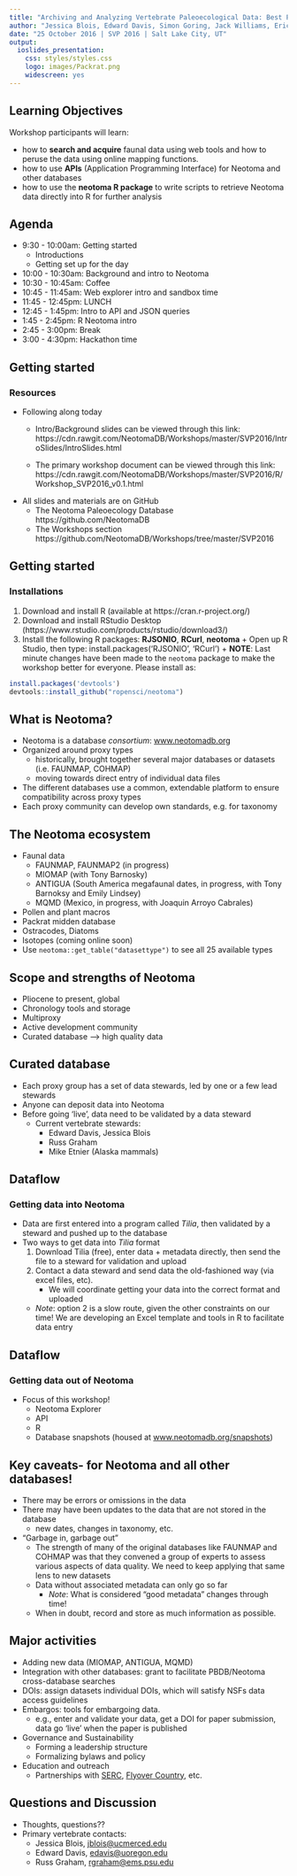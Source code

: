 ```yaml
---
title: "Archiving and Analyzing Vertebrate Paleoecological Data: Best Practices and Current Resources"
author: "Jessica Blois, Edward Davis, Simon Goring, Jack Williams, Eric C. Grimm"
date: "25 October 2016 | SVP 2016 | Salt Lake City, UT"
output: 
  ioslides_presentation:
    css: styles/styles.css
    logo: images/Packrat.png
    widescreen: yes
---
```


## Learning Objectives

Workshop participants will learn:

- how to **search and acquire** faunal data using web tools and how to peruse the data using online mapping functions. 
- how to use **APIs** (Application Programming Interface) for Neotoma and other databases
- how to use the **neotoma R package** to write scripts to retrieve Neotoma data directly into R for further analysis 


## Agenda
* 9:30 - 10:00am: Getting started
    + Introductions  
    + Getting set up for the day
* 10:00 - 10:30am: Background and intro to Neotoma
* 10:30 - 10:45am: Coffee
* 10:45 - 11:45am: Web explorer intro and sandbox time
* 11:45 - 12:45pm: LUNCH
* 12:45 - 1:45pm: Intro to API and JSON queries
* 1:45 - 2:45pm:  R Neotoma intro 
* 2:45 - 3:00pm: Break
* 3:00 - 4:30pm: Hackathon time

## Getting started
### Resources
- Following along today
    - Intro/Background slides can be viewed through this link:
    https://cdn.rawgit.com/NeotomaDB/Workshops/master/SVP2016/IntroSlides/IntroSlides.html
    
    - The primary workshop document can be viewed through this link:
    https://cdn.rawgit.com/NeotomaDB/Workshops/master/SVP2016/R/Workshop_SVP2016_v0.1.html

- All slides and materials are on GitHub
    - The Neotoma Paleoecology Database
    https://github.com/NeotomaDB
    - The Workshops section
    https://github.com/NeotomaDB/Workshops/tree/master/SVP2016

## Getting started
### Installations
  1. Download and install R (available at https://cran.r-project.org/)
  2. Download and install RStudio Desktop (https://www.rstudio.com/products/rstudio/download3/)
  3. Install the following R packages: **RJSONIO**, **RCurl**, **neotoma**
    + Open up R Studio, then type: install.packages(‘RJSONIO’, ‘RCurl’)
    + **NOTE**: Last minute changes have been made to the `neotoma` package to make the workshop better for everyone.  Please install as:
    
```R
install.packages('devtools')
devtools::install_github("ropensci/neotoma")
```
 
## What is Neotoma?
- Neotoma is a database *consortium*: [www.neotomadb.org](www.neotomadb.org)
- Organized around proxy types
    - historically, brought together several major databases or datasets (i.e. FAUNMAP, COHMAP)
    - moving towards direct entry of individual data files
- The different databases use a common, extendable platform to ensure compatibility across proxy types
- Each proxy community can develop own standards, e.g. for taxonomy

## The Neotoma ecosystem
- Faunal data
    - FAUNMAP, FAUNMAP2 (in progress)
    - MIOMAP (with Tony Barnosky)
    - ANTIGUA (South America megafaunal dates, in progress, with Tony Barnoksy and Emily Lindsey)
    - MQMD (Mexico, in progress, with Joaquin Arroyo Cabrales)
- Pollen and plant macros
- Packrat midden database
- Ostracodes, Diatoms
- Isotopes (coming online soon)
- Use `neotoma::get_table("datasettype")` to see all 25 available types

## Scope and strengths of Neotoma
- Pliocene to present, global
- Chronology tools and storage
- Multiproxy
- Active development community
- Curated database --> high quality data

## Curated database
- Each proxy group has a set of data stewards, led by one or a few lead stewards
- Anyone can deposit data into Neotoma
- Before going 'live', data need to be validated by a data steward
    - Current vertebrate stewards:
        - Edward Davis, Jessica Blois
        - Russ Graham
        - Mike Etnier (Alaska mammals)

## Dataflow
### Getting data into Neotoma
- Data are first entered into a program called *Tilia*, then validated by a steward and pushed up to the database
- Two ways to get data into *Tilia* format
    1. Download Tilia (free), enter data + metadata directly, then send the file to a steward for validation and upload
    2. Contact a data steward and send data the old-fashioned way (via excel files, etc).
        - We will coordinate getting your data into the correct format and uploaded
    - *Note*: option 2 is a slow route, given the other constraints on our time! We are developing an Excel template and tools in R to facilitate data entry  

## Dataflow
### Getting data out of Neotoma
- Focus of this workshop!
    - Neotoma Explorer
    - API
    - R
    - Database snapshots (housed at [www.neotomadb.org/snapshots](www.neotomadb.org/snapshots))

## Key caveats- for Neotoma and all other databases!
- There may be errors or omissions in the data
- There may have been updates to the data that are not stored in the database
    - new dates, changes in taxonomy, etc.
- "Garbage in, garbage out" 
    - The strength of many of the original databases like FAUNMAP and COHMAP was that they convened a group of experts to assess various aspects of data quality. We need to keep applying that same lens to new datasets
    - Data without associated metadata can only go so far
        - *Note*: What is considered "good metadata" changes through time! 
    - When in doubt, record and store as much information as possible.

## Major activities
- Adding new data (MIOMAP, ANTIGUA, MQMD)
- Integration with other databases: grant to facilitate PBDB/Neotoma cross-database searches
- DOIs: assign datasets individual DOIs, which will satisfy NSFs data access guidelines
- Embargos: tools for embargoing data.
    - e.g., enter and validate your data, get a DOI for paper submission, data go 'live' when the paper is published
- Governance and Sustainability
    - Forming a leadership structure
    - Formalizing bylaws and policy
- Education and outreach
    - Partnerships with [SERC](http://serc.carleton.edu/index.html), [Flyover Country](http://fc.umn.edu/), etc.

## Questions and Discussion
- Thoughts, questions??
- Primary vertebrate contacts:
    - Jessica Blois, [jblois@ucmerced.edu](mailto:jblois@ucmerced.edu)
    - Edward Davis, [edavis@uoregon.edu](mailto:edavis@uoregon.edu)
    - Russ Graham, [rgraham@ems.psu.edu](mailto:rgraham@ems.psu.edu)
